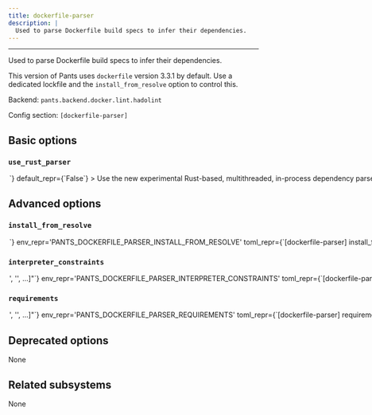 ```yaml
---
title: dockerfile-parser
description: |
  Used to parse Dockerfile build specs to infer their dependencies.
---
```



---

Used to parse Dockerfile build specs to infer their dependencies.

This version of Pants uses `dockerfile` version 3.3.1 by default. Use a dedicated lockfile and the `install_from_resolve` option to control this.

Backend: <span className="color--primary">`pants.backend.docker.lint.hadolint`</span>

Config section: <span className="color--primary">`[dockerfile-parser]`</span>

<span className={styles.options}>

## Basic options

### `use_rust_parser`

<Option
  cli_repr={`--[no-]dockerfile-parser-use-rust-parser`}
  env_repr='PANTS_DOCKERFILE_PARSER_USE_RUST_PARSER'
  toml_repr={`[dockerfile-parser]
use_rust_parser = <bool>`}
  default_repr={`False`}
>

Use the new experimental Rust-based, multithreaded, in-process dependency parser.

This new parser does not require the `dockerfile` dependency and thus, for instance, doesn&#x27;t require Go to be installed to run on platforms for which that package doesn&#x27;t provide pre-built wheels.

If you think the new behaviour is causing problems, it is recommended that you run `pants --dockerfile-parser-use-rust-parser=True peek :: > new-parser.json` and then `pants --dockerfile-parser-use-rust-parser=False peek :: > old-parser.json` and compare the two results.

If you think there is a bug, please file an issue: https://github.com/pantsbuild/pants/issues/new/choose.

</Option>

## Advanced options

### `install_from_resolve`

<Option
  cli_repr={`--dockerfile-parser-install-from-resolve=<str>`}
  env_repr='PANTS_DOCKERFILE_PARSER_INSTALL_FROM_RESOLVE'
  toml_repr={`[dockerfile-parser]
install_from_resolve = <str>`}
  default_repr={`None`}
>

If specified, install the tool using the lockfile for this named resolve.

This resolve must be defined in `[python].resolves`, as described in https://www.pantsbuild.org/2.26/docs/python/overview/lockfiles#lockfiles-for-tools.

The resolve&#x27;s entire lockfile will be installed, unless specific requirements are listed via the `requirements` option, in which case only those requirements will be installed. This is useful if you don&#x27;t want to invalidate the tool&#x27;s outputs when the resolve incurs changes to unrelated requirements.

If unspecified, and the `lockfile` option is unset, the tool will be installed using the default lockfile shipped with Pants, which uses `dockerfile` version 3.3.1.

If unspecified, and the `lockfile` option is set, the tool will use the custom `dockerfile-parser` &#x22;tool lockfile&#x22; generated from the `version` and `extra_requirements` options. But note that this mechanism is deprecated.

</Option>

### `interpreter_constraints`

<Option
  cli_repr={`--dockerfile-parser-interpreter-constraints="['<str>', '<str>', ...]"`}
  env_repr='PANTS_DOCKERFILE_PARSER_INTERPRETER_CONSTRAINTS'
  toml_repr={`[dockerfile-parser]
interpreter_constraints = [
    '<str>',
    '<str>',
    ...,
]`}
  default_repr={`[\n  "CPython>=3.8,<4"\n]`}
>

Python interpreter constraints for this tool.

</Option>

### `requirements`

<Option
  cli_repr={`--dockerfile-parser-requirements="['<str>', '<str>', ...]"`}
  env_repr='PANTS_DOCKERFILE_PARSER_REQUIREMENTS'
  toml_repr={`[dockerfile-parser]
requirements = [
    '<str>',
    '<str>',
    ...,
]`}
  default_repr={`[]`}
>

If `install_from_resolve` is specified, install these requirements, at the versions provided by the specified resolve&#x27;s lockfile.

Values can be pip-style requirements (e.g., `tool` or `tool==1.2.3` or `tool>=1.2.3`), or addresses of `python_requirement` targets (or targets that generate or depend on `python_requirement` targets). Make sure to use the `//` prefix to refer to targets using their full address from the root (e.g. `//3rdparty/python:tool`). This is necessary to distinguish address specs from local or VCS requirements.

The lockfile will be validated against the requirements - if a lockfile doesn&#x27;t provide the requirement (at a suitable version, if the requirement specifies version constraints) Pants will error.

If unspecified, install the entire lockfile.

</Option>

## Deprecated options

None

## Related subsystems

None

</span>
